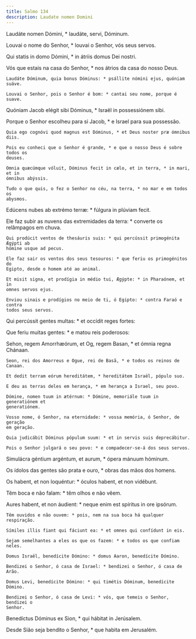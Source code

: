 ```yaml
---
title: Salmo 134
description: Laudate nomen Domini
---
```


<div class="side-by-side not-content">

Laudáte nomen Dómini, * laudáte, servi, Dóminum.

Louvai o nome do Senhor, * louvai o Senhor, vós seus servos.

Qui statis in domo Dómini, * in átriis domus Dei nostri.

  <span>
    Vós que estais na casa do Senhor, * nos átrios da casa do nosso Deus.

    Laudáte Dóminum, quia bonus Dóminus: * psállite nómini ejus, quóniam suáve.

    Louvai o Senhor, pois o Senhor é bom: * cantai seu nome, porque é suave.
  </span>

Quóniam Jacob elégit sibi Dóminus, * Israël in possessiónem sibi.

  <span>
    Porque o Senhor escolheu para si Jacob, * e Israel para sua possessão.

    Quia ego cognóvi quod magnus est Dóminus, * et Deus noster præ ómnibus diis.

    Pois eu conheci que o Senhor é grande, * e que o nosso Deus é sobre todos os
    deuses.

    Omnia quæcúmque vóluit, Dóminus fecit in cælo, et in terra, * in mari, et in
    ómnibus abýssis.

    Tudo o que quis, o fez o Senhor no céu, na terra, * no mar e em todos os
    abysmos.
  </span>

Edúcens nubes ab extrémo terræ: * fúlgura in plúviam fecit.

  <span>
    Ele faz subir as nuvens das extremidades da terra: * converte os relâmpagos
    em chuva.

    Qui prodúcit ventos de thesáuris suis: * qui percússit primogénita Ægýpti ab
    hómine usque ad pecus.

    Ele faz sair os ventos dos seus tesouros: * que feriu os primogénitos do
    Egipto, desde o homem até ao animal.

    Et misit signa, et prodígia in médio tui, Ægýpte: * in Pharaónem, et in
    omnes servos ejus.

    Enviou sinais e prodígios no meio de ti, ó Egipto: * contra Faraó e contra
    todos seus servos.
  </span>

Qui percússit gentes multas: * et occídit reges fortes:

Que feriu muitas gentes: * e matou reis poderosos:

  <span>
    Sehon, regem Amorrhæórum, et Og, regem Basan, * et ómnia regna Chánaan.

    Seon, rei dos Amorreus e Ogue, rei de Basã, * e todos os reinos de Canaan.

    Et dedit terram eórum hereditátem, * hereditátem Israël, pópulo suo.

    E deu as terras deles em herança, * em herança a Israel, seu povo.

    Dómine, nomen tuum in ætérnum: * Dómine, memoriále tuum in generatiónem et
    generatiónem.

    Vosso nome, ó Senhor, na eternidade: * vossa memória, ó Senhor, de geração
    em geração.

    Quia judicábit Dóminus pópulum suum: * et in servis suis deprecábitur.

    Pois o Senhor julgará o seu povo: * e compadecer-se-á dos seus servos.
  </span>

Simulácra géntium argéntum, et aurum, * ópera mánuum hóminum.

  <span>
    Os ídolos das gentes são prata e ouro, * obras das mãos dos homens.
  </span>

Os habent, et non loquéntur: * óculos habent, et non vidébunt.

Têm boca e não falam: * têm olhos e não vêem.

  <span>
    Aures habent, et non áudient: * neque enim est spíritus in ore ipsórum.

    Têm ouvidos e não ouvem: * pois, nem na sua boca há qualquer respiração.

    Símiles illis fiant qui fáciunt ea: * et omnes qui confídunt in eis.

    Sejam semelhantes a eles os que os fazem: * e todos os que confiam neles.

    Domus Israël, benedícite Dómino: * domus Aaron, benedícite Dómino.

    Bendizei o Senhor, ó casa de Israel: * bendizei o Senhor, ó casa de Arão.

    Domus Levi, benedícite Dómino: * qui timétis Dóminum, benedícite Dómino.

    Bendizei o Senhor, ó casa de Levi: * vós, que temeis o Senhor, bendizei o
    Senhor.
  </span>

Benedíctus Dóminus ex Sion, * qui hábitat in Jerúsalem.

Desde Sião seja bendito o Senhor, * que habita em Jerusalém.

</div>
